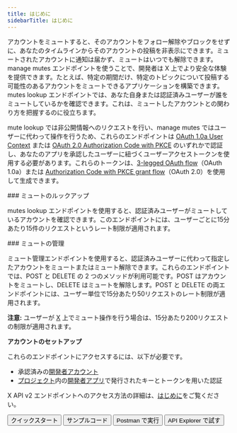 ```yaml
---
title: はじめに
sidebarTitle: はじめに
---
```



アカウントをミュートすると、そのアカウントをフォロー解除やブロックをせずに、あなたのタイムラインからそのアカウントの投稿を非表示にできます。ミュートされたアカウントに通知は届かず、ミュートはいつでも解除できます。manage mutes エンドポイントを使うことで、開発者は X 上でより安全な体験を提供できます。たとえば、特定の期間だけ、特定のトピックについて投稿する可能性のあるアカウントをミュートできるアプリケーションを構築できます。mutes lookup エンドポイントでは、あなた自身または認証済みユーザーが誰をミュートしているかを確認できます。これは、ミュートしたアカウントとの関わり方を把握するのに役立ちます。 

mute lookup では非公開情報へのリクエストを行い、manage mutes ではユーザーに代わって操作を行うため、これらのエンドポイントは [OAuth 1.0a User Context](/ja/resources/fundamentals/authentication) または [OAuth 2.0 Authorization Code with PKCE](ja/resources/fundamentals/authentication#oauth-2-0-authorization-code-flow-with-pkce-2) のいずれかで認証し、あなたのアプリを承認したユーザーに紐づくユーザーアクセストークンを使用する必要があります。これらのトークンは、[3-legged OAuth flow](/ja/resources/fundamentals/authentication#obtaining-access-tokens-using-3-legged-oauth-flow)（OAuth 1.0a）または [Authorization Code with PKCE grant flow](/ja/resources/fundamentals/authentication#how-to-connect-to-endpoints-using-oauth-2-0-authorization-code-flow-with-pkce)（OAuth 2.0）を使用して生成できます。

<div id="mutes-lookup">
  ### ミュートのルックアップ
</div>

mutes lookup エンドポイントを使用すると、認証済みユーザーがミュートしているアカウントを確認できます。このエンドポイントには、ユーザーごとに15分あたり15件のリクエストというレート制限が適用されます。

<div id="manage-mutes">
  ### ミュートの管理
</div>

ミュート管理エンドポイントを使用すると、認証済みユーザーに代わって指定したアカウントをミュートまたはミュート解除できます。これらのエンドポイントでは、POST と DELETE の 2 つのメソッドが利用可能です。POST はアカウントをミュートし、DELETE はミュートを解除します。POST と DELETE の両エンドポイントには、ユーザー単位で15分あたり50リクエストのレート制限が適用されます。

**注意:** ユーザーが [X](https://x.com/) 上でミュート操作を行う場合は、15分あたり200リクエストの制限が適用されます。

**アカウントのセットアップ**

これらのエンドポイントにアクセスするには、以下が必要です。

- 承認済みの[開発者アカウント](https://developer.x.com/en/portal/petition/essential/basic-info)
- [プロジェクト](/ja/resources/fundamentals/projects)内の[開発者アプリ](/ja/resources/fundamentals/developer-apps)で発行されたキーとトークンを用いた認証

X API v2 エンドポイントへのアクセス方法の詳細は、[はじめに](/ja/x-api/getting-started/getting-access)をご覧ください。

<div className="flex space-x-2">
  <Button href="/ja/x-api/users/mutes/quickstart/manage-mutes-quickstart">
    クイックスタート
  </Button>

  <Button href="https://github.com/xdevplatform/Twitter-API-v2-sample-code">
    サンプルコード
  </Button>

  <Button href="https://app.getpostman.com/run-collection/9956214-784efcda-ed4c-4491-a4c0-a26470a67400">
    Postman で実行
  </Button>

  <Button href="https://developer.x.com/apitools/api?endpoint=/2/users/%7Bid%7D/muting&method=get">
    API Explorer で試す
  </Button>
</div>